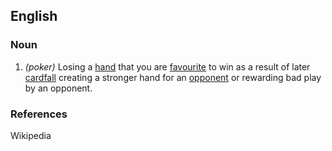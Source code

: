 ==English==

===Noun===
{{en-noun}}

# ''(poker)'' Losing a [[hand]] that you are [[favourite]] to win as a result of later [[cardfall]] creating a stronger hand for an [[opponent]] or rewarding bad play by an opponent.

===References===
Wikipedia